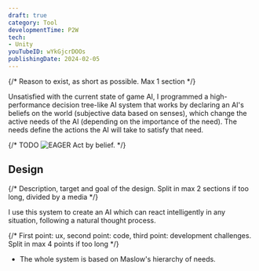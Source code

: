 ```yaml
---
draft: true
category: Tool
developmentTime: P2W
tech:
- Unity
youTubeID: wYkGjcrDOOs
publishingDate: 2024-02-05
---
```


{/* Reason to exist, as short as possible. Max 1 section */}

Unsatisfied with the current state of game AI, I programmed a high-performance decision tree-like AI system that works by declaring an AI's beliefs on the world (subjective data based on senses), which change the active needs of the AI (depending on the importance of the need). The needs define the actions the AI will take to satisfy that need.

{/* TODO ![EAGER Act by belief.](./act-by-belief-tool.png) */}

## Design

{/* Description, target and goal of the design. Split in max 2 sections if too long, divided by a media */}

I use this system to create an AI which can react intelligently in any situation, following a natural thought process.

{/* First point: ux, second point: code, third point: development challenges. Split in max 4 points if too long */}

* The whole system is based on Maslow's hierarchy of needs.

